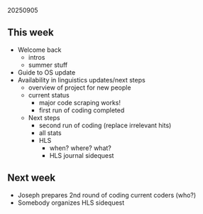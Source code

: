 20250905  

## This week

- Welcome back
  - intros
  - summer stuff
- Guide to OS update
- Availability in linguistics updates/next steps
  - overview of project for new people
  - current status
    - major code scraping works!
    - first run of coding completed
  - Next steps
    - second run of coding (replace irrelevant hits)
    - all stats
    - HLS
      - when? where? what?
      - HLS journal sidequest

## Next week

- Joseph prepares 2nd round of coding current coders (who?)
- Somebody organizes HLS sidequest
